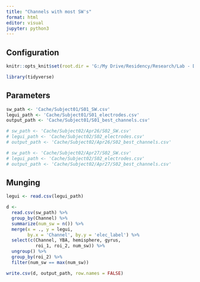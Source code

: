 ---
title: "Channels with most SW's"
format: html
editor: visual
jupyter: python3
---

## Configuration

```{r, setup, include = FALSE}
knitr::opts_knit$set(root.dir = 'G:/My Drive/Residency/Research/Lab - Damisah/Project - Sleep')
```

```{r}
library(tidyverse)
```

## Parameters

```{r}
sw_path <- 'Cache/Subject01/S01_SW.csv'
legui_path <- 'Cache/Subject01/S01_electrodes.csv'
output_path <- 'Cache/Subject01/S01_best_channels.csv'

# sw_path <- 'Cache/Subject02/Apr26/S02_SW.csv'
# legui_path <- 'Cache/Subject02/S02_electrodes.csv'
# output_path <- 'Cache/Subject02/Apr26/S02_best_channels.csv'

# sw_path <- 'Cache/Subject02/Apr27/S02_SW.csv'
# legui_path <- 'Cache/Subject02/S02_electrodes.csv'
# output_path <- 'Cache/Subject02/Apr27/S02_best_channels.csv'
```

## Munging

```{r}
legui <- read.csv(legui_path)
```

```{r}
d <- 
  read.csv(sw_path) %>%
  group_by(Channel) %>%
  summarize(num_sw = n()) %>%
  merge(x = ., y = legui, 
        by.x = 'Channel', by.y = 'elec_label') %>%
  select(c(Channel, YBA, hemisphere, gyrus, 
           roi_1, roi_2, num_sw)) %>%
  ungroup() %>%
  group_by(roi_2) %>%
  filter(num_sw == max(num_sw))
```

```{r}
write.csv(d, output_path, row.names = FALSE)
```
